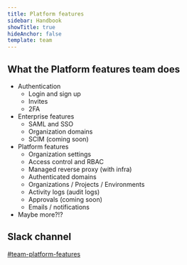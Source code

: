 ```yaml
---
title: Platform features
sidebar: Handbook
showTitle: true
hideAnchor: false
template: team
---
```


## What the Platform features team does

-   Authentication
    -   Login and sign up
    -   Invites
    -   2FA
-   Enterprise features
    -   SAML and SSO
    -   Organization domains
    -   SCIM (coming soon)
-   Platform features
    -   Organization settings
    -   Access control and RBAC
    -   Managed reverse proxy (with infra)
    -   Authenticated domains
    -   Organizations / Projects / Environments
    -   Activity logs (audit logs)
    -   Approvals (coming soon)
    -   Emails / notifications
-   Maybe more?!?

## Slack channel

[#team-platform-features](https://posthog.slack.com/messages/team-platform-features)
